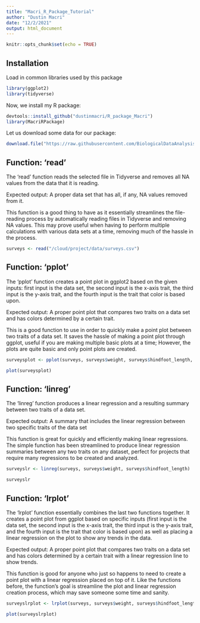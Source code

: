 ```yaml
---
title: "Macri_R_Package_Tutorial"
author: "Dustin Macri"
date: "12/2/2021"
output: html_document
---
```


```r
knitr::opts_chunk$set(echo = TRUE)
```

## Installation

Load in common libraries used by this package

```r
library(ggplot2)
library(tidyverse)
```

Now, we install my R package:

```r
devtools::install_github("dustinmacri/R_package_Macri")
library(MacriRPackage)
```

Let us download some data for our package:

```r
download.file("https://raw.githubusercontent.com/BiologicalDataAnalysis2019/2021/main/data/surveys.csv", destfile = "/cloud/project/data/surveys.csv")
```


## Function: 'read'

The 'read' function reads the selected file in Tidyverse and removes all NA values from the data that it is reading.

Expected output: A proper data set that has all, if any, NA values removed from it. 

This function is a good thing to have as it essentially streamlines the file- reading process by automatically reading files in Tidyverse and removing NA values. This may prove useful when having to perform multiple calculations with various data sets at a time, removing much of the hassle in the process.

```r
surveys <- read("/cloud/project/data/surveys.csv")
```


## Function: 'pplot'

The 'pplot' function creates a point plot in ggplot2 based on the given inputs: first input is the data set, the second input is the x-axis trait, the third input is the y-axis trait, and the fourth input is the trait that color is based upon.

Expected output: A proper point plot that compares two traits on a data set and has colors determined by a certain trait.

This is a good function to use in order to quickly make a point plot between two traits of a data set. It saves the hassle of making a point plot through ggplot, useful if you are making multiple basic plots at a time; However, the plots are quite basic and only point plots are created.

```r
surveysplot <- pplot(surveys, surveys$weight, surveys$hindfoot_length, surveys$sex)
```

```r
plot(surveysplot)
``` 


## Function: 'linreg'

The 'linreg' function produces a linear regression and a resulting summary between two traits of a data set.

Expected output: A summary that includes the linear regression between two specific traits of the data set

This function is great for quickly and efficiently making linear regressions. The simple function has been streamlined to produce linear regression summaries between any two traits on any dataset, perfect for projects that require many regressions to be created and analyzed.

```r
surveyslr <- linreg(surveys, surveys$weight, surveys$hindfoot_length)
```

```r
surveyslr
```


## Function: 'lrplot'

The 'lrplot' function essentially combines the last two functions together. It creates a point plot from ggplot based on specific inputs (first input is the data set, the second input is the x-axis trait, the third input is the y-axis trait, and the fourth input is the trait that color is based upon) as well as placing a linear regression on the plot to show any trends in the data.

Expected output: A proper point plot that compares two traits on a data set and has colors determined by a certain trait with a linear regression line to show trends.

This function is good for anyone who just so happens to need to create a point plot with a linear regression placed on top of it. Like the functions before, the function's goal is streamline the plot and linear regression creation process, which may save someone some time and sanity.

```r
surveyslrplot <- lrplot(surveys, surveys$weight, surveys$hindfoot_length, surveys$sex)
```

```r
plot(surveyslrplot)
```